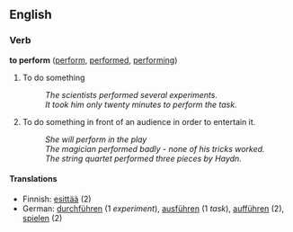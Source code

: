 ==English==

===Verb===
'''to perform'''  ([[perform]], [[performed]], [[performing]])
# To do something
#:''The scientists performed several experiments.''
#:''It took him only twenty minutes to perform the task.''
# To do something in front of an audience in order to entertain it.
#:''She will perform in the play''
#:''The magician performed badly - none of his tricks worked.''
#:''The string quartet performed three pieces by Haydn.''

====Translations====
*Finnish: [[esittää]] (2)
*German: [[durchführen]] (1 ''experiment''), [[ausführen]] (1 ''task''), [[aufführen]] (2), [[spielen]] (2)